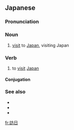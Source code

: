 ==Japanese==
{{ja-kanjitab|ほう|にち|yomi=o}}

===Pronunciation===
{{ja-pron|ほうにち|y=o}}

===Noun===
{{ja-noun|ほうにち}}

# [[visit]] to [[Japan]], visiting Japan

===Verb===
{{ja-verb-suru|ほうにち|tr=intrans}}

# to [[visit]] [[Japan]]

====Conjugation====
{{ja-suru|ほうにち}}

===See also===
* {{ja-r|来日|らいにち}}
* {{ja-r|渡日|とにち}}
* {{ja-r|在日|ざいにち}}

[[fr:訪日]]